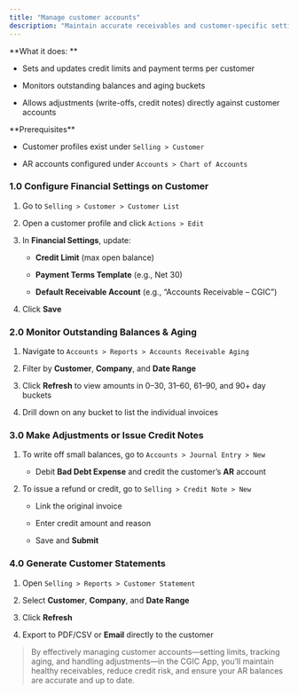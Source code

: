 ```yaml
---
title: "Manage customer accounts"
description: "Maintain accurate receivables and customer-specific settings—track balances, adjust credit limits, and monitor aging—using the CGIC App’s customer account management features."
---
```


<Card title="Overview" icon="sparkles">
  **What it does:  **

  - Sets and updates credit limits and payment terms per customer  

  - Monitors outstanding balances and aging buckets  

  - Allows adjustments (write-offs, credit notes) directly against customer accounts  
</Card>

<Info>
  **Prerequisites**

  - Customer profiles exist under `Selling > Customer`  

  - AR accounts configured under `Accounts > Chart of Accounts ` 
</Info>

### 1.0 Configure Financial Settings on Customer

1. Go to `Selling > Customer > Customer List` 

2. Open a customer profile and click `Actions > Edit ` 

3. In **Financial Settings**, update:  

   - **Credit Limit** (max open balance)  

   - **Payment Terms Template** (e.g., Net 30)  

   - **Default Receivable Account** (e.g., “Accounts Receivable – CGIC”)  

4. Click **Save**

### 2.0 Monitor Outstanding Balances & Aging

1. Navigate to `Accounts > Reports > Accounts Receivable Aging` 

2. Filter by **Customer**, **Company**, and **Date Range**  

3. Click **Refresh** to view amounts in 0–30, 31–60, 61–90, and 90\+ day buckets  

4. Drill down on any bucket to list the individual invoices  

### 3.0 Make Adjustments or Issue Credit Notes

1. To write off small balances, go to `Accounts > Journal Entry > New`  

   - Debit **Bad Debt Expense** and credit the customer’s **AR** account  

2. To issue a refund or credit, go to `Selling > Credit Note > New`  

   - Link the original invoice  

   - Enter credit amount and reason  

   - Save and **Submit**  

### 4.0 Generate Customer Statements

1. Open `Selling > Reports > Customer Statement`  

2. Select **Customer**, **Company**, and **Date Range**  

3. Click **Refresh**  

4. Export to PDF/CSV or **Email** directly to the customer  

> By effectively managing customer accounts—setting limits, tracking aging, and handling adjustments—in the CGIC App, you’ll maintain healthy receivables, reduce credit risk, and ensure your AR balances are accurate and up to date.  